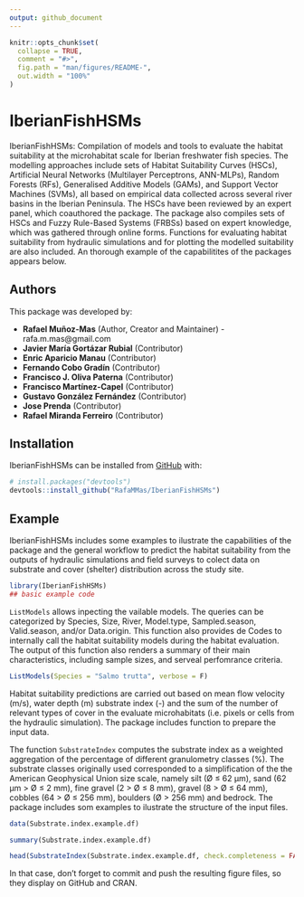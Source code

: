 ```yaml
---
output: github_document
---
```


<!-- README.md is generated from README.Rmd. Please edit that file -->

```r
knitr::opts_chunk$set(
  collapse = TRUE,
  comment = "#>",
  fig.path = "man/figures/README-",
  out.width = "100%"
)
```

# IberianFishHSMs

<!-- badges: start -->
<!-- badges: end -->

IberianFishHSMs: Compilation of models and tools to evaluate the habitat suitability at the microhabitat scale for Iberian freshwater fish species. The modelling approaches include sets of Habitat Suitability Curves (HSCs), Artificial Neural Networks (Multilayer Perceptrons, ANN-MLPs), Random Forests (RFs), Generalised Additive Models (GAMs), and Support Vector Machines (SVMs), all based on empirical data collected across several river basins in the Iberian Peninsula. The HSCs have been reviewed by an expert panel, which coauthored the package. The package also compiles sets of HSCs and Fuzzy Rule-Based Systems (FRBSs) based on expert knowledge, which was gathered through online forms. Functions for evaluating habitat suitability from hydraulic simulations and for plotting the modelled suitability are also included. An thorough example of the capabilitites of the packages appears below.

## Authors

This package was developed by:

- **Rafael Muñoz-Mas** (Author, Creator and Maintainer) - rafa.m.mas@gmail.com
- **Javier María Gortázar Rubial** (Contributor)
- **Enric Aparicio Manau** (Contributor)
- **Fernando Cobo Gradín** (Contributor)
- **Francisco J. Oliva Paterna** (Contributor)
- **Francisco Martínez-Capel** (Contributor)
- **Gustavo González Fernández** (Contributor)
- **Jose Prenda** (Contributor)
- **Rafael Miranda Ferreiro** (Contributor)

## Installation

IberianFishHSMs can be installed from [GitHub](https://github.com/) with:

``` r
# install.packages("devtools")
devtools::install_github("RafaMMas/IberianFishHSMs")
```

## Example

IberianFishHSMs includes some examples to ilustrate the capabilities of the package and the general workflow to predict the habitat suitability from the outputs of hydraulic simulations and field surveys to colect data on substrate and cover (shelter) distribution across the study site.

```r
library(IberianFishHSMs)
## basic example code
```

`ListModels` allows inpecting the vailable models. The queries can be categorized by Species, Size, River, Model.type, Sampled.season, Valid.season, and/or Data.origin. This function also provides de Codes to internally call the habitat suitability models during the habitat evaluation. The output of this function also renders a summary of their main characteristics, including sample sizes, and serveal perfomrance criteria.   

```r
ListModels(Species = "Salmo trutta", verbose = F)
```

Habitat suitability predictions are carried out based on mean flow velocity (m/s), water depth (m) substrate index (-) and the sum of the number of relevant types of cover in the evaluate microhabitats (i.e. pixels or cells from the hydraulic simulation). The package includes function to prepare the input data.

The function `SubstrateIndex` computes the substrate index as a weighted aggregation of the percentage of different granulometry classes (%). The substrate classes originally used corresponded to a simplification of the the American Geophysical Union size scale, namely silt (Ø ≤ 62 µm), sand (62 µm > Ø ≤ 2 mm), fine gravel (2 > Ø ≤ 8 mm), gravel (8 > Ø ≤ 64 mm), cobbles (64 > Ø ≤ 256 mm), boulders (Ø > 256 mm) and bedrock. The package includes som examples to ilustrate the structure of the input files.

```r
data(Substrate.index.example.df)

summary(Substrate.index.example.df)

head(SubstrateIndex(Substrate.index.example.df, check.completeness = FALSE)) # check.completeness allows inspecting whether names and percentages are correct.

```

In that case, don't forget to commit and push the resulting figure files, so they display on GitHub and CRAN.
